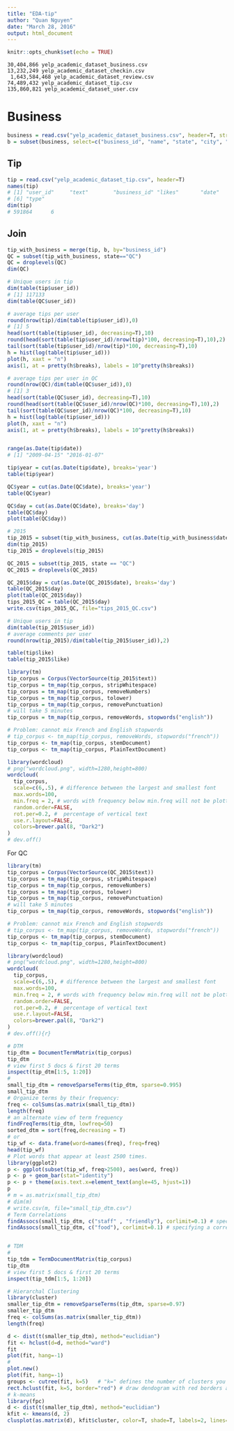 ```yaml
---
title: "EDA-tip"
author: "Quan Nguyen"
date: "March 28, 2016"
output: html_document
---
```


```r
knitr::opts_chunk$set(echo = TRUE)
```

```
30,404,866 yelp_academic_dataset_business.csv
13,232,249 yelp_academic_dataset_checkin.csv
 1,643,584,468 yelp_academic_dataset_review.csv
74,489,432 yelp_academic_dataset_tip.csv
135,860,821 yelp_academic_dataset_user.csv
```

# Business

``` r
business = read.csv("yelp_academic_dataset_business.csv", header=T, strip.white = T, stringsAsFactors = F)
b = subset(business, select=c("business_id", "name", "state", "city", "categories"))
```

## Tip

```r
tip = read.csv("yelp_academic_dataset_tip.csv", header=T)
names(tip)
# [1] "user_id"     "text"        "business_id" "likes"       "date"       
# [6] "type" 
dim(tip)
# 591864      6
```

## Join

```r

tip_with_business = merge(tip, b, by="business_id")
QC = subset(tip_with_business, state=="QC")
QC = droplevels(QC)
dim(QC)
```


``` r
# Unique users in tip
dim(table(tip$user_id))
# [1] 117133
dim(table(QC$user_id))

# average tips per user
round(nrow(tip)/dim(table(tip$user_id)),0)
# [1] 5
head(sort(table(tip$user_id), decreasing=T),10)
round(head(sort(table(tip$user_id)/nrow(tip)*100, decreasing=T),10),2)
tail(sort(table(tip$user_id)/nrow(tip)*100, decreasing=T),10)
h = hist(log(table(tip$user_id)))
plot(h, xaxt = "n")
axis(1, at = pretty(h$breaks), labels = 10^pretty(h$breaks))

# average tips per user in QC
round(nrow(QC)/dim(table(QC$user_id)),0)
# [1] 3
head(sort(table(QC$user_id), decreasing=T),10)
round(head(sort(table(QC$user_id)/nrow(QC)*100, decreasing=T),10),2)
tail(sort(table(QC$user_id)/nrow(QC)*100, decreasing=T),10)
h = hist(log(table(tip$user_id)))
plot(h, xaxt = "n")
axis(1, at = pretty(h$breaks), labels = 10^pretty(h$breaks))


range(as.Date(tip$date))
# [1] "2009-04-15" "2016-01-07"

tip$year = cut(as.Date(tip$date), breaks='year')
table(tip$year)

QC$year = cut(as.Date(QC$date), breaks='year')
table(QC$year)

QC$day = cut(as.Date(QC$date), breaks='day')
table(QC$day)
plot(table(QC$day))

# 2015
tip_2015 = subset(tip_with_business, cut(as.Date(tip_with_business$date), breaks='year') == "2015-01-01")
dim(tip_2015)
tip_2015 = droplevels(tip_2015)

QC_2015 = subset(tip_2015, state == "QC")
QC_2015 = droplevels(QC_2015)

QC_2015$day = cut(as.Date(QC_2015$date), breaks='day')
table(QC_2015$day)
plot(table(QC_2015$day))
tips_2015_QC = table(QC_2015$day)
write.csv(tips_2015_QC, file="tips_2015_QC.csv")

# Unique users in tip
dim(table(tip_2015$user_id))
# average comments per user
round(nrow(tip_2015)/dim(table(tip_2015$user_id)),2)

table(tip$like)
table(tip_2015$like)
```

``` r
library(tm)
tip_corpus = Corpus(VectorSource(tip_2015$text))
tip_corpus = tm_map(tip_corpus, stripWhitespace)
tip_corpus = tm_map(tip_corpus, removeNumbers)
tip_corpus = tm_map(tip_corpus, tolower)
tip_corpus = tm_map(tip_corpus, removePunctuation)
# will take 5 minutes
tip_corpus = tm_map(tip_corpus, removeWords, stopwords("english"))

# Problem: cannot mix French and English stopwords
# tip_corpus <- tm_map(tip_corpus, removeWords, stopwords("french"))
tip_corpus <- tm_map(tip_corpus, stemDocument)
tip_corpus <- tm_map(tip_corpus, PlainTextDocument)

library(wordcloud)
# png("wordcloud.png", width=1280,height=800)
wordcloud(
  tip_corpus, 
  scale=c(6,.5), # difference between the largest and smallest font
  max.words=100, 
  min.freq = 2, # words with frequency below min.freq will not be plotted
  random.order=FALSE, 
  rot.per=0.2, #  percentage of vertical text
  use.r.layout=FALSE, 
  colors=brewer.pal(8, "Dark2")
)
# dev.off()
```

For QC

``` r
library(tm)
tip_corpus = Corpus(VectorSource(QC_2015$text))
tip_corpus = tm_map(tip_corpus, stripWhitespace)
tip_corpus = tm_map(tip_corpus, removeNumbers)
tip_corpus = tm_map(tip_corpus, tolower)
tip_corpus = tm_map(tip_corpus, removePunctuation)
# will take 5 minutes
tip_corpus = tm_map(tip_corpus, removeWords, stopwords("english"))

# Problem: cannot mix French and English stopwords
# tip_corpus <- tm_map(tip_corpus, removeWords, stopwords("french"))
tip_corpus <- tm_map(tip_corpus, stemDocument)
tip_corpus <- tm_map(tip_corpus, PlainTextDocument)

library(wordcloud)
# png("wordcloud.png", width=1280,height=800)
wordcloud(
  tip_corpus, 
  scale=c(6,.5), # difference between the largest and smallest font
  max.words=100, 
  min.freq = 2, # words with frequency below min.freq will not be plotted
  random.order=FALSE, 
  rot.per=0.2, #  percentage of vertical text
  use.r.layout=FALSE, 
  colors=brewer.pal(8, "Dark2")
)
# dev.off(){r}

```



``` r
# DTM
tip_dtm = DocumentTermMatrix(tip_corpus)
tip_dtm
# view first 5 docs & first 20 terms 
inspect(tip_dtm[1:5, 1:20])
#
small_tip_dtm = removeSparseTerms(tip_dtm, sparse=0.995)
small_tip_dtm 
# Organize terms by their frequency:
freq <- colSums(as.matrix(small_tip_dtm))   
length(freq)  
# an alternate view of term frequency
findFreqTerms(tip_dtm, lowfreq=50)
sorted_dtm = sort(freq,decreasing = T)
# or
tip_wf <- data.frame(word=names(freq), freq=freq)   
head(tip_wf)
# Plot words that appear at least 2500 times.
library(ggplot2)   
p <- ggplot(subset(tip_wf, freq>2500), aes(word, freq))    
p <- p + geom_bar(stat="identity")   
p <- p + theme(axis.text.x=element_text(angle=45, hjust=1))   
p   
# m = as.matrix(small_tip_dtm)   
# dim(m)   
# write.csv(m, file="small_tip_dtm.csv")  
# Term Correlations
findAssocs(small_tip_dtm, c("staff" , "friendly"), corlimit=0.1) # specifying a correlation limit of 0.98   
findAssocs(small_tip_dtm, c("food"), corlimit=0.1) # specifying a correlation limit of 0.98 


# TDM
#
tip_tdm = TermDocumentMatrix(tip_corpus) 
tip_dtm
# view first 5 docs & first 20 terms 
inspect(tip_tdm[1:5, 1:20])

# Hierarchal Clustering
library(cluster)   
smaller_tip_dtm = removeSparseTerms(tip_dtm, sparse=0.97)
smaller_tip_dtm
freq <- colSums(as.matrix(smaller_tip_dtm))   
length(freq) 

d <- dist(t(smaller_tip_dtm), method="euclidian")   
fit <- hclust(d=d, method="ward")   
fit 
plot(fit, hang=-1)   
# 
plot.new()
plot(fit, hang=-1)
groups <- cutree(fit, k=5)   # "k=" defines the number of clusters you are using   
rect.hclust(fit, k=5, border="red") # draw dendogram with red borders around the 5 clusters   
# k-means
library(fpc)   
d <- dist(t(smaller_tip_dtm), method="euclidian")   
kfit <- kmeans(d, 2)   
clusplot(as.matrix(d), kfit$cluster, color=T, shade=T, labels=2, lines=0)   
```

